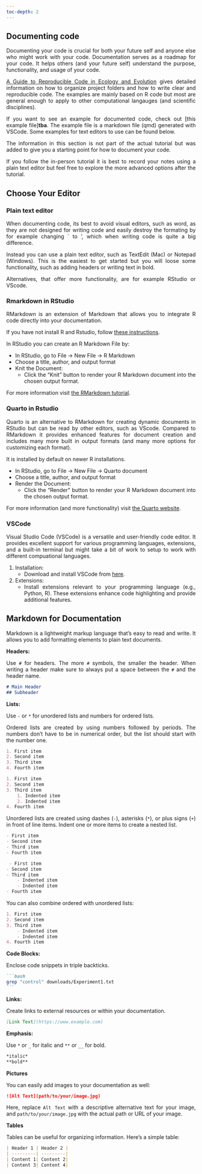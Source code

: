 ---
toc-depth: 2
---

<div style="text-align: justify">

## Documenting code

Documenting your code is crucial for both your future self and anyone else who might work with your code. Documentation serves as a roadmap for your code. It helps others (and your future self) understand the purpose, functionality, and usage of your code.

[A Guide to Reproducible Code in Ecology and Evolution](https://www.britishecologicalsociety.org/wp-content/uploads/2017/12/guide-to-reproducible-code.pdf) gives detailed information on how to organize project folders and how to write clear and reproducible code. The examples are mainly based on R code but most are general enough to apply to other computational langauges (and scientific disciplines).

If you want to see an example for documented code, check out [this example file]**tba**. The example file is a markdown file (qmd) generated with VSCode. Some examples for text editors to use can be found below.

::: {.callout-note}
The information in this section is not part of the actual tutorial but was added to give you a starting point for how to document your code.

If you follow the in-person tutorial it is best to record your notes using a plain text editor but feel free to explore the more advanced options after the tutorial.
:::


## Choose Your Editor

### Plain text editor

When documenting code, its best to avoid visual editors, such as word, as they are not designed for writing code and easily destroy the formating by for example changing ` to ', which when writing code is quite a big difference.

Instead you can use a plain text editor, such as TextEdit (Mac) or Notepad (Windows). This is the easiest to get started but you will loose some functionality, such as adding headers or writing text in bold. 

Alternatives, that offer more functionality, are for example RStudio or VScode.

### Rmarkdown in RStudio

RMarkdown is an extension of Markdown that allows you to integrate R code directly into your documentation.

If you have not install R and Rstudio, follow [these instructions](https://rstudio-education.github.io/hopr/starting.html).

In RStudio you can create an R Markdown File by:

- In RStudio, go to File -> New File -> R Markdown
- Choose a title, author, and output format
- Knit the Document:
   - Click the "Knit" button to render your R Markdown document into the chosen output format.

For more information visit [the RMarkdown tutorial](https://rmarkdown.rstudio.com/lesson-1.html).

### Quarto in Rstudio

Quarto is an alternative to RMarkdown for creating dynamic documents in RStudio but can be read by other editors, such as VScode. Compared to RMarkdown it provides enhanced features for document creation and includes many more built in output formats (and many more options for customizing each format). 

It is installed by default on newer R installations.

- In RStudio, go to File -> New File -> Quarto document
- Choose a title, author, and output format
- Render the Document:
   - Click the "Render" button to render your R Markdown document into the chosen output format.

For more information (and more functionality) visit [the Quarto website](https://quarto.org/docs/get-started/hello/rstudio.html).


### VSCode

Visual Studio Code (VSCode) is a versatile and user-friendly code editor. It provides excellent support for various programming languages, extensions, and a built-in terminal but might take a bit of work to setup to work with different compuational languages.

1. Installation:
   - Download and install VSCode from [here](https://code.visualstudio.com/).

2. Extensions:
   - Install extensions relevant to your programming language (e.g., Python, R). These extensions enhance code highlighting and provide additional features.



## Markdown for Documentation

Markdown is a lightweight markup language that's easy to read and write. It allows you to add formatting elements to plain text documents.

**Headers:**
  
Use `#` for headers. The more `#` symbols, the smaller the header. When writing a header make sure to always put a space between the `#` and the header name.

```markdown
# Main Header
## Subheader
```


**Lists:**
  
Use `-` or `*` for unordered lists and numbers for ordered lists.

Ordered lists are created by using numbers followed by periods. The numbers don’t have to be in numerical order, but the list should start with the number one.

```markdown
1. First item
2. Second item
3. Third item
4. Fourth item 
```

```markdown
1. First item
2. Second item
3. Third item
    1. Indented item
    2. Indented item
4. Fourth item 
```

Unordered lists are created using dashes (`-`), asterisks (`*`), or plus signs (`+`) in front of line items. Indent one or more items to create a nested list.

```markdown
- First item
- Second item
- Third item
- Fourth item 
```

```markdown
 - First item
- Second item
- Third item
    - Indented item
    - Indented item
- Fourth item 
```

You can also combine ordered with unordered lists:

```markdown
1. First item
2. Second item
3. Third item
    - Indented item
    - Indented item
4. Fourth item
```



**Code Blocks:**
  
Enclose code snippets in triple backticks.

````markdown
```bash
grep "control" downloads/Experiment1.txt
```
````

**Links:**
  
Create links to external resources or within your documentation.

```markdown
[Link Text](https://www.example.com)
```

**Emphasis:**
  
Use `*` or `_` for italic and `**` or `__` for bold.

```markdown
*italic*
**bold**
```

**Pictures**

You can easily add images to your documentation as well:

```markdown
![Alt Text](path/to/your/image.jpg)
```

Here, replace `Alt Text` with a descriptive alternative text for your image, and `path/to/your/image.jpg` with the actual path or URL of your image.


**Tables**

Tables can be useful for organizing information. Here's a simple table:

```markdown
| Header 1 | Header 2 |
| ---------| ---------|
| Content 1| Content 2|
| Content 3| Content 4|
```



